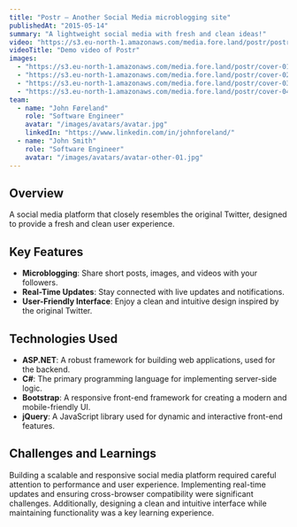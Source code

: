 ```yaml
---
title: "Postr — Another Social Media microblogging site"
publishedAt: "2015-05-14"
summary: "A lightweight social media with fresh and clean ideas!"
video: "https://s3.eu-north-1.amazonaws.com/media.fore.land/postr/postr.mp4"
videoTitle: "Demo video of Postr"
images:
  - "https://s3.eu-north-1.amazonaws.com/media.fore.land/postr/cover-01.jpg"
  - "https://s3.eu-north-1.amazonaws.com/media.fore.land/postr/cover-02.mp4"
  - "https://s3.eu-north-1.amazonaws.com/media.fore.land/postr/cover-03.mp4"
  - "https://s3.eu-north-1.amazonaws.com/media.fore.land/postr/cover-04.mp4"
team:
  - name: "John Føreland"
    role: "Software Engineer"
    avatar: "/images/avatars/avatar.jpg"
    linkedIn: "https://www.linkedin.com/in/johnforeland/"
  - name: "John Smith"
    role: "Software Engineer"
    avatar: "/images/avatars/avatar-other-01.jpg"
---
```


## Overview

A social media platform that closely resembles the original Twitter, designed to provide a fresh and clean user experience.

## Key Features

- **Microblogging**: Share short posts, images, and videos with your followers.
- **Real-Time Updates**: Stay connected with live updates and notifications.
- **User-Friendly Interface**: Enjoy a clean and intuitive design inspired by the original Twitter.

## Technologies Used

- **ASP.NET**: A robust framework for building web applications, used for the backend.
- **C#**: The primary programming language for implementing server-side logic.
- **Bootstrap**: A responsive front-end framework for creating a modern and mobile-friendly UI.
- **jQuery**: A JavaScript library used for dynamic and interactive front-end features.

## Challenges and Learnings

Building a scalable and responsive social media platform required careful attention to performance and user experience. Implementing real-time updates and ensuring cross-browser compatibility were significant challenges. Additionally, designing a clean and intuitive interface while maintaining functionality was a key learning experience.
